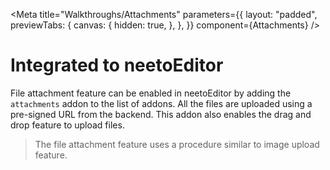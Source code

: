 
<Meta
  title="Walkthroughs/Attachments"
  parameters={{
    layout: "padded",
    previewTabs: {
      canvas: {
        hidden: true,
      },
    },
  }}
  component={Attachments}
/>

# Integrated to neetoEditor

File attachment feature can be enabled in neetoEditor by adding the
`attachments` addon to the list of addons. All the files are uploaded using a
pre-signed URL from the backend. This addon also enables the drag and drop
feature to upload files.

<Canvas>
  <Story name="Integrated to neetoEditor">
    <Editor addons={["attachments"]} />
  </Story>
</Canvas>

> The file attachment feature uses a procedure similar to image upload feature.
